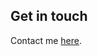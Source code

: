 ## Get in touch

Contact me [here](&#109;&#97;&#105;&#108;&#116;&#111;&#58;%6D%69%63%68%61%65%6C%2E%74%6F%64%64%2E%64%77%79%65%72%40%67%6D%61%69%6C%2E%63%6F%6D).
